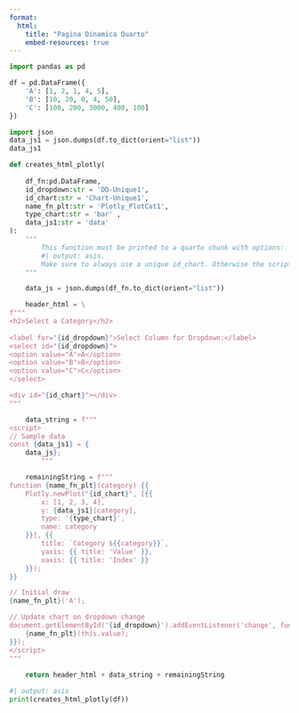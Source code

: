 ```yaml
---
format:
  html:
    title: "Pagina Dinamica Quarto"
    embed-resources: true        
---
```



<script src="https://cdn.plot.ly/plotly-3.0.1.min.js"></script>


```python

import pandas as pd

df = pd.DataFrame({
    'A': [1, 2, 1, 4, 5],
    'B': [10, 20, 0, 4, 50],
    'C': [100, 200, 3000, 400, 100]
})

```

```python
import json
data_js1 = json.dumps(df.to_dict(orient="list"))
data_js1

```


```python


def creates_html_plotly(
    
    df_fn:pd.DataFrame,
    id_dropdown:str = 'DD-Unique1',
    id_chart:str = 'Chart-Unique1',
    name_fn_plt:str = 'Plotly_PlotCat1',
    type_chart:str = 'bar' ,
    data_js1:str = 'data' 
):
    """
        This function must be printed to a quarto chunk with options: 
        #| output: asis. 
        Make sure to always use a unique id_chart. Otherwise the script tag will not be able to find it.
    """   

    data_js = json.dumps(df_fn.to_dict(orient="list"))

    header_html = \
f"""                 
<h2>Select a Category</h2>
 
<label for="{id_dropdown}">Select Column for Dropdown:</label>
<select id="{id_dropdown}">
<option value="A">A</option>
<option value="B">B</option>
<option value="C">C</option>
</select>

<div id="{id_chart}"></div>
"""

    data_string = f""" 
<script>
// Sample data
const {data_js1} = {
    data_js};
        """

    remainingString = f"""             
function {name_fn_plt}(category) {{
    Plotly.newPlot("{id_chart}", [{{
        x: [1, 2, 3, 4],
        y: {data_js1}[category],
        type: '{type_chart}',
        name: category
    }}], {{
        title: `Category ${{category}}`,
        yaxis: {{ title: 'Value' }},
        xaxis: {{ title: 'Index' }}
    }});
}}

// Initial draw
{name_fn_plt}('A');

// Update chart on dropdown change
document.getElementById('{id_dropdown}').addEventListener('change', function() {{
    {name_fn_plt}(this.value);
}});
</script>
"""
    
    return header_html + data_string + remainingString

```


```python
#| output: asis
print(creates_html_plotly(df))
```
